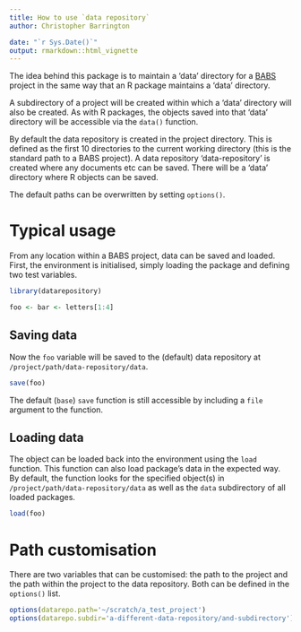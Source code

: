 ```yaml
---
title: How to use `data repository`
author: Christopher Barrington

date: "`r Sys.Date()`"
output: rmarkdown::html_vignette
---
```


The idea behind this package is to maintain a 'data' directory for a [BABS][BABS] project in the same way that an R package maintains a 'data' directory.

A subdirectory of a project will be created within which a 'data' directory will also be created. As with R packages, the objects saved into that 'data' directory will be accessible via the `data()` function.

By default the data repository is created in the project directory. This is defined as the first 10 directories to the current working directory (this is the standard path to a BABS project). A data repository 'data-repository' is created where any documents etc can be saved. There will be a 'data' directory where R objects can be saved.

The default paths can be overwritten by setting `options()`.

# Typical usage

From any location within a BABS project, data can be saved and loaded. First, the environment is initialised, simply loading the package and defining two test variables.

```R
library(datarepository)

foo <- bar <- letters[1:4]
```

## Saving data

Now the `foo` variable will be saved to the (default) data repository at `/project/path/data-repository/data`.

```R
save(foo)
```

The default (`base`) `save` function is still accessible by including a `file` argument to the function.

## Loading data

The object can be loaded back into the environment using the `load` function. This function can also load  package's data in the expected way. By default, the function looks for the specified object(s) in `/project/path/data-repository/data` as well as the `data` subdirectory of all loaded packages.

```R
load(foo)
```

# Path customisation

There are two variables that can be customised: the path to the project and the path within the project to the data repository. Both can be defined in the `options()` list.

```R
options(datarepo.path='~/scratch/a_test_project')
options(datarepo.subdir='a-different-data-repository/and-subdirectory')
```

[BABS]: http://christopherbarrington.github.io

